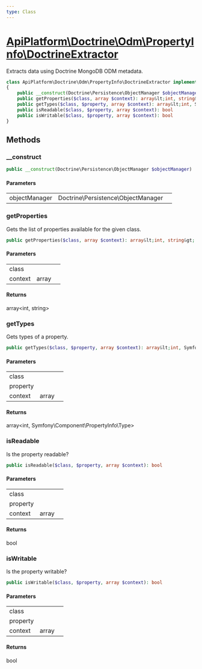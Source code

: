 ```yaml
---
type: Class
---
```


# [ApiPlatform\Doctrine\Odm\PropertyInfo\DoctrineExtractor](/docs/vmain/reference/Doctrine/Odm/PropertyInfo/DoctrineExtractor)

Extracts data using Doctrine MongoDB ODM metadata.


```php
class ApiPlatform\Doctrine\Odm\PropertyInfo\DoctrineExtractor implements Symfony\Component\PropertyInfo\PropertyListExtractorInterface, Symfony\Component\PropertyInfo\PropertyTypeExtractorInterface, Symfony\Component\PropertyInfo\PropertyAccessExtractorInterface
{
    public __construct(Doctrine\Persistence\ObjectManager $objectManager)
    public getProperties($class, array $context): array&lt;int, string&gt;
    public getTypes($class, $property, array $context): array&lt;int, Symfony\Component\PropertyInfo\Type&gt;
    public isReadable($class, $property, array $context): bool
    public isWritable($class, $property, array $context): bool
}
```
## Methods

### __construct



```php
public __construct(Doctrine\Persistence\ObjectManager $objectManager)
```

#### Parameters

<table><tbody>
<tr><td>objectManager</td><td>Doctrine\Persistence\ObjectManager</td><td></td></tr>
</tbody>
</table>

### getProperties

Gets the list of properties available for the given class.

```php
public getProperties($class, array $context): array&lt;int, string&gt;
```

#### Parameters

<table><tbody>
<tr><td>class</td><td></td><td></td></tr><tr><td>context</td><td>array</td><td></td></tr>
</tbody>
</table>

#### Returns

array&lt;int, string&gt;

### getTypes

Gets types of a property.

```php
public getTypes($class, $property, array $context): array&lt;int, Symfony\Component\PropertyInfo\Type&gt;
```

#### Parameters

<table><tbody>
<tr><td>class</td><td></td><td></td></tr><tr><td>property</td><td></td><td></td></tr><tr><td>context</td><td>array</td><td></td></tr>
</tbody>
</table>

#### Returns

array&lt;int, Symfony\Component\PropertyInfo\Type&gt;

### isReadable

Is the property readable?

```php
public isReadable($class, $property, array $context): bool
```

#### Parameters

<table><tbody>
<tr><td>class</td><td></td><td></td></tr><tr><td>property</td><td></td><td></td></tr><tr><td>context</td><td>array</td><td></td></tr>
</tbody>
</table>

#### Returns

bool

### isWritable

Is the property writable?

```php
public isWritable($class, $property, array $context): bool
```

#### Parameters

<table><tbody>
<tr><td>class</td><td></td><td></td></tr><tr><td>property</td><td></td><td></td></tr><tr><td>context</td><td>array</td><td></td></tr>
</tbody>
</table>

#### Returns

bool
